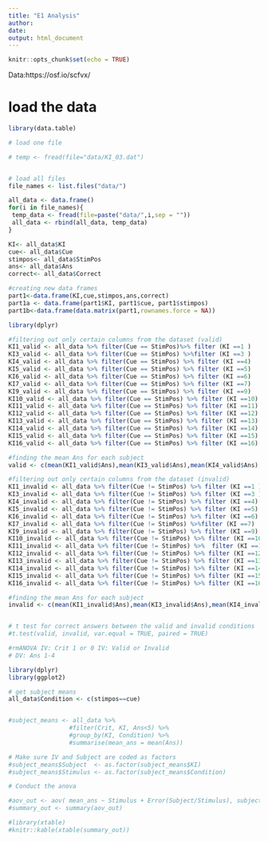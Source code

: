 ```yaml
---
title: "E1 Analysis"
author: 
date: 
output: html_document
---
```


```r
knitr::opts_chunk$set(echo = TRUE)
```

Data:https://osf.io/scfvx/

# load the data

```r
library(data.table)

# load one file

# temp <- fread(file="data/KI_03.dat")


# load all files
file_names <- list.files("data/")

all_data <- data.frame()
for(i in file_names){
 temp_data <- fread(file=paste("data/",i,sep = ""))
 all_data <- rbind(all_data, temp_data)
}
```

```r
KI<- all_data$KI
cue<- all_data$Cue
stimpos<- all_data$StimPos
ans<- all_data$Ans
correct<- all_data$Correct

#creating new data frames
part1<-data.frame(KI,cue,stimpos,ans,correct)
part1a <- data.frame(part1$KI, part1$cue, part1$stimpos)
part1b<-data.frame(data.matrix(part1,rownames.force = NA))

library(dplyr)

#filtering out only certain columns from the dataset (valid)
KI1_valid <- all_data %>% filter(Cue == StimPos)%>% filter (KI ==1 )
KI3_valid <- all_data %>% filter(Cue == StimPos) %>%filter (KI ==3 )
KI4_valid <- all_data %>% filter(Cue == StimPos) %>% filter (KI ==4)
KI5_valid <- all_data %>% filter(Cue == StimPos) %>% filter (KI ==5)
KI6_valid <- all_data %>% filter(Cue == StimPos) %>% filter (KI ==6)
KI7_valid <- all_data %>% filter(Cue == StimPos) %>% filter (KI ==7)
KI9_valid <- all_data %>% filter(Cue == StimPos) %>% filter (KI ==9)
KI10_valid <- all_data %>% filter(Cue == StimPos) %>% filter (KI ==10)
KI11_valid <- all_data %>% filter(Cue == StimPos) %>% filter (KI ==11)
KI12_valid <- all_data %>% filter(Cue == StimPos) %>% filter (KI ==12)
KI13_valid <- all_data %>% filter(Cue == StimPos) %>% filter (KI ==13)
KI14_valid <- all_data %>% filter(Cue == StimPos) %>% filter (KI ==14)
KI15_valid <- all_data %>% filter(Cue == StimPos) %>% filter (KI ==15)
KI16_valid <- all_data %>% filter(Cue == StimPos) %>% filter (KI ==16)

#finding the mean Ans for each subject 
valid <- c(mean(KI1_valid$Ans),mean(KI3_valid$Ans),mean(KI4_valid$Ans),mean(KI5_valid$Ans),mean(KI6_valid$Ans),mean(KI7_valid$Ans),mean(KI9_valid$Ans),mean(KI10_valid$Ans),mean(KI11_valid$Ans),mean(KI12_valid$Ans),mean(KI13_valid$Ans),mean(KI14_valid$Ans),mean(KI15_valid$Ans),mean(KI16_valid$Ans))

#filtering out only certain columns from the dataset (invalid)
KI1_invalid <- all_data %>% filter(Cue != StimPos) %>% filter (KI ==1 )
KI3_invalid <- all_data %>% filter(Cue != StimPos) %>% filter (KI ==3 )
KI4_invalid <- all_data %>% filter(Cue != StimPos) %>% filter (KI ==4)
KI5_invalid <- all_data %>% filter(Cue != StimPos) %>% filter (KI ==5)
KI6_invalid <- all_data %>% filter(Cue != StimPos) %>% filter (KI ==6)
KI7_invalid <- all_data %>% filter(Cue != StimPos) %>%filter (KI ==7)
KI9_invalid <- all_data %>% filter(Cue != StimPos) %>% filter (KI ==9)
KI10_invalid <- all_data %>% filter(Cue != StimPos) %>% filter (KI ==10)
KI11_invalid <- all_data %>% filter(Cue != StimPos) %>%  filter (KI ==11)
KI12_invalid <- all_data %>% filter(Cue != StimPos) %>% filter (KI ==12)
KI13_invalid <- all_data %>% filter(Cue != StimPos) %>% filter (KI ==13)
KI14_invalid <- all_data %>% filter(Cue != StimPos) %>% filter (KI ==14)
KI15_invalid <- all_data %>% filter(Cue != StimPos) %>% filter (KI ==15)
KI16_invalid <- all_data %>% filter(Cue != StimPos) %>% filter (KI ==16)

#finding the mean Ans for each subject 
invalid <- c(mean(KI1_invalid$Ans),mean(KI3_invalid$Ans),mean(KI4_invalid$Ans),mean(KI5_invalid$Ans),mean(KI6_invalid$Ans),mean(KI7_invalid$Ans),mean(KI9_invalid$Ans),mean(KI10_invalid$Ans),mean(KI11_invalid$Ans),mean(KI12_invalid$Ans),mean(KI13_invalid$Ans),mean(KI14_invalid$Ans),mean(KI15_invalid$Ans),mean(KI16_invalid$Ans))


# t test for correct answers between the valid and invalid conditions
#t.test(valid, invalid, var.equal = TRUE, paired = TRUE)

```


```r
#rmANOVA IV: Crit 1 or 0 IV: Valid or Invalid 
# DV: Ans 1-4 

library(dplyr)
library(ggplot2)

# get subject means
all_data$Condition <- c(stimpos==cue)


#subject_means <- all_data %>%
                 #filter(Crit, KI, Ans<5) %>%
                 #group_by(KI, Condition) %>%
                 #summarise(mean_ans = mean(Ans))

# Make sure IV and Subject are coded as factors
#subject_means$Subject  <- as.factor(subject_means$KI)
#subject_means$Stimulus <- as.factor(subject_means$Condition)

# Conduct the anova

#aov_out <- aov( mean_ans ~ Stimulus + Error(Subject/Stimulus), subject_means)
#summary_out <- summary(aov_out)

#library(xtable)
#knitr::kable(xtable(summary_out))
```










